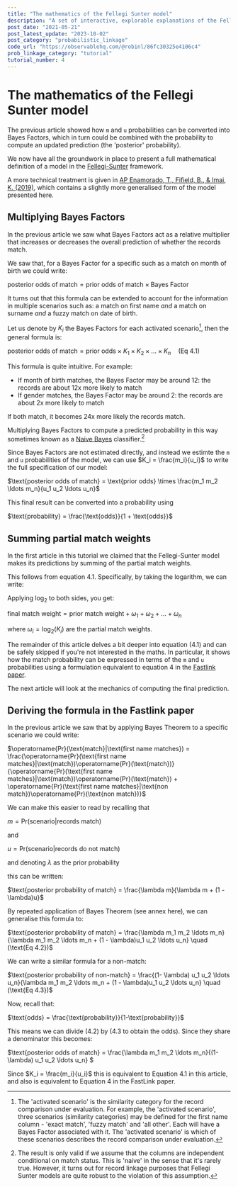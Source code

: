 ```yaml
---
title: "The mathematics of the Fellegi Sunter model"
description: "A set of interactive, explorable explanations of the Fellegi Sunter model of probabilistic record linkage.  This article shows the derivation of the mathematical formulation of the model"
post_date: "2021-05-21"
post_latest_update: "2023-10-02"
post_category: "probabilistic_linkage"
code_url: "https://observablehq.com/@robinl/86fc30325e4106c4"
prob_linkage_category: "tutorial"
tutorial_number: 4
---
```









# The mathematics of the Fellegi Sunter model

The previous article showed how `m` and `u` probabilities <Link to="/m_and_u_values/#mathematical-annex">can be converted</Link> into Bayes Factors, which in turn could be combined with the  <DefinitionToolTip term="prior" /> probability to compute an updated prediction (the 'posterior' probability).

We now have all the groundwork in place to present a full mathematical definition of a model in the [Fellegi-Sunter](https://courses.cs.washington.edu/courses/cse590q/04au/papers/Felligi69.pdf) framework.

A more technical treatment is given in [AP	Enamorado, T., Fifield, B., & Imai, K. (2019)](https://imai.fas.harvard.edu/research/files/linkage.pdf), which contains a slightly more generalised form of the model presented here.


##  Multiplying Bayes Factors

In the previous article we saw what Bayes Factors act as a relative multiplier that increases or decreases the overall prediction of whether the records match.

We saw that, for a Bayes Factor for a specific <DefinitionToolTip term="scenario" /> such as a match on month of birth we could write:

$\text{posterior odds of match} =  \text{prior odds of match} \times \text{Bayes Factor}$

It turns out that this formula can be extended to account for the information in multiple scenarios such as: a match on first name _and_ a match on surname _and_ a fuzzy match on date of birth.

Let us denote by $K_i$ the Bayes Factors for each activated scenario[^1], then the general formula is:

[^1]: The 'activated scenario' is the similarity category for the record comparison under evaluation.  For example, the 'activated scenario', three scenarios (similarity categories) may be defined for the first name column - 'exact match', 'fuzzy match' and 'all other'.  Each will have a Bayes Factor associated with it.  The 'activated scenario' is which of these scenarios describes the record comparison under evaluation.

$\text{posterior odds of match} = \text{prior odds} \times K_1 \times K_2 \times \ldots \times K_n \quad (\text{Eq 4.1})$

This formula is quite intuitive.  For example:

- If month of birth matches, the Bayes Factor may be around 12: the records are about 12x more likely to match
- If gender matches, the Bayes Factor may be around 2: the records are about 2x more likely to match

If both match, it becomes 24x more likely the records match.

Multiplying Bayes Factors to compute a predicted probability in this way sometimes known as a [Naive Bayes](https://en.wikipedia.org/wiki/Naive_Bayes_classifier) classifier.[^2]

[^2]: The result is only valid if we assume that the columns are independent conditional on match status.  This is 'naive' in the sense that it's rarely true.  However, it turns out for record linkage purposes that Fellegi Sunter models are quite robust to the violation of this assumption.

Since Bayes Factors are not estimated directly, and instead we estimte the `m` and `u` probabilities of the model, we can use  $K_i = \frac{m_i}{u_i}$ to write the full specification of our model:

$\text{posterior odds of match} = \text{prior odds} \times \frac{m_1 m_2 \ldots m_n}{u_1 u_2 \ldots u_n}$

This final result can be converted into a probability using

$\text{probability} = \frac{\text{odds}}{1 + \text{odds}}$

## Summing partial match weights

In the  <Link to="/intro_to_probabilistic_linkage/">first article</Link> in this tutorial we claimed that the Fellegi-Sunter model makes its predictions by summing of the partial match weights.

This follows from equation 4.1.  Specifically, by taking the logarithm, we can write:

Applying $\log_2$ to both sides, you get:

$\text{final match weight} = \text{prior match weight} + \omega_1 + \omega_2 + \ldots + \omega_n$

where $\omega_i = \log_2(K_i)$ are the partial match weights.

The remainder of this article delves a bit deeper into equation (4.1) and can be safely skipped if you're not interested in the maths.  In particular, it shows how the match probability can be expressed in terms of the `m` and `u` probabilities  using a formulation equivalent to equation 4 in the [Fastlink paper](https://imai.fas.harvard.edu/research/files/linkage.pdf).

The next article will look at the mechanics of computing the final prediction.

## Deriving the formula in the Fastlink paper


In the <Link to="/m_and_u_values/#mathematical-annex/">previous article</Link> we saw that by applying Bayes Theorem to a specific scenario we could write:

$\operatorname{Pr}(\text{match}|\text{first name matches}) = \frac{\operatorname{Pr}(\text{first name matches}|\text{match})\operatorname{Pr}(\text{match})}{\operatorname{Pr}(\text{first name matches}|\text{match})\operatorname{Pr}(\text{match}) + \operatorname{Pr}(\text{first name matches}|\text{non match})\operatorname{Pr}(\text{non match})}$

We can make this easier to read by recalling that

$m = \text{Pr}(\text{scenario}|\text{records match})$

and

$u = \text{Pr}(\text{scenario}|\text{records do not match})$

and denoting $\lambda$ as the prior probability

this can be written:

$\text{posterior probability of match} = \frac{\lambda m}{\lambda m + (1 - \lambda)u}$

By repeated application of Bayes Theorem (see annex <Link to="/visualising_fellegi_sunter/">here</Link>), we can generalise this formula to:

$\text{posterior probability of match} = \frac{\lambda m_1 m_2 \ldots m_n}{\lambda m_1 m_2 \ldots m_n + (1 - \lambda)u_1 u_2 \ldots u_n} \quad (\text{Eq 4.2})$

We can write a similar formula for a non-match:

$\text{posterior probability of non-match} = \frac{(1- \lambda) u_1 u_2 \ldots u_n}{\lambda m_1 m_2 \ldots m_n + (1 - \lambda)u_1 u_2 \ldots u_n} \quad (\text{Eq 4.3})$

Now, recall that:

$\text{odds} = \frac{\text{probability}}{1-\text{probability}}$

This means we can divide (4.2) by (4.3 to obtain the odds).  Since they share a denominator this becomes:

$\text{posterior odds of match} = \frac{\lambda m_1 m_2 \ldots m_n}{(1- \lambda) u_1 u_2 \ldots u_n} $

Since $K_i = \frac{m_i}{u_i}$ this is equivalent to Equation 4.1 in this article, and also is equivalent to Equation 4 in the FastLink paper.










